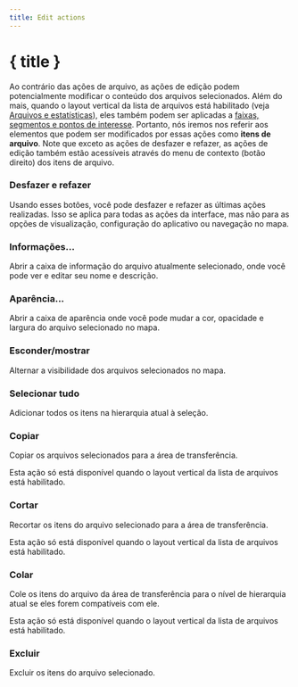 ```yaml
---
title: Edit actions
---
```


<script lang="ts">
</script>

# { title }

Ao contrário das ações de arquivo, as ações de edição podem potencialmente modificar o conteúdo dos arquivos selecionados.
Além do mais, quando o layout vertical da lista de arquivos está habilitado (veja [Arquivos e estatísticas](../files-and-stats)), eles também podem ser aplicadas a [faixas, segmentos e pontos de interesse](../gpx).
Portanto, nós iremos nos referir aos elementos que podem ser modificados por essas ações como **itens de arquivo**.
Note que exceto as ações de desfazer e refazer, as ações de edição também estão acessíveis através do menu de contexto (botão direito) dos itens de arquivo.

### <Undo2 size="16" class="inline-block" style="margin-bottom: 2px" /><Redo2 size="16" class="inline-block" style="margin-bottom: 2px" /> Desfazer e refazer

Usando esses botões, você pode desfazer e refazer as últimas ações realizadas.
Isso se aplica para todas as ações da interface, mas não para as opções de visualização, configuração do aplicativo ou navegação no mapa.

### <Info size="16" class="inline-block" style="margin-bottom: 2px" /> Informações...

Abrir a caixa de informação do arquivo atualmente selecionado, onde você pode ver e editar seu nome e descrição.

### <PaintBucket size="16" class="inline-block" style="margin-bottom: 2px" /> Aparência...

Abrir a caixa de aparência onde você pode mudar a cor, opacidade e largura do arquivo selecionado no mapa.

### <EyeOff size="16" class="inline-block" style="margin-bottom: 2px" /> Esconder/mostrar

Alternar a visibilidade dos arquivos selecionados no mapa.

### <FileStack size="16" class="inline-block" style="margin-bottom: 2px" /> Selecionar tudo

Adicionar todos os itens na hierarquia atual à seleção.

### <ClipboardCopy size="16" class="inline-block" style="margin-bottom: 2px" /> Copiar

Copiar os arquivos selecionados para a área de transferência.

<DocsNote>

Esta ação só está disponível quando o layout vertical da lista de arquivos está habilitado.

</DocsNote>

### <Scissors size="16" class="inline-block" style="margin-bottom: 2px" /> Cortar

Recortar os itens do arquivo selecionado para a área de transferência.

<DocsNote>

Esta ação só está disponível quando o layout vertical da lista de arquivos está habilitado.

</DocsNote>

### <ClipboardPaste size="16" class="inline-block" style="margin-bottom: 2px" /> Colar

Cole os itens do arquivo da área de transferência para o nível de hierarquia atual se eles forem compatíveis com ele.

<DocsNote>

Esta ação só está disponível quando o layout vertical da lista de arquivos está habilitado.

</DocsNote>

### <Trash2 size="16" class="inline-block" style="margin-bottom: 2px" /> Excluir

Excluir os itens do arquivo selecionado.
